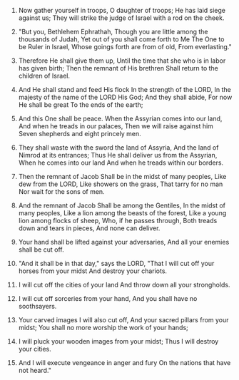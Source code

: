 
1. Now gather yourself in troops, O daughter of troops; He has laid siege against us; They will strike the judge of Israel with a rod on the cheek.

2. "But you, Bethlehem Ephrathah, Though you are little among the thousands of Judah, Yet out of you shall come forth to Me The One to be Ruler in Israel, Whose goings forth are from of old, From everlasting."

3. Therefore He shall give them up, Until the time that she who is in labor has given birth; Then the remnant of His brethren Shall return to the children of Israel.

4. And He shall stand and feed His flock In the strength of the LORD, In the majesty of the name of the LORD His God; And they shall abide, For now He shall be great To the ends of the earth;

5. And this One shall be peace. When the Assyrian comes into our land, And when he treads in our palaces, Then we will raise against him Seven shepherds and eight princely men.

6. They shall waste with the sword the land of Assyria, And the land of Nimrod at its entrances; Thus He shall deliver us from the Assyrian, When he comes into our land And when he treads within our borders.

7. Then the remnant of Jacob Shall be in the midst of many peoples, Like dew from the LORD, Like showers on the grass, That tarry for no man Nor wait for the sons of men.

8. And the remnant of Jacob Shall be among the Gentiles, In the midst of many peoples, Like a lion among the beasts of the forest, Like a young lion among flocks of sheep, Who, if he passes through, Both treads down and tears in pieces, And none can deliver.

9. Your hand shall be lifted against your adversaries, And all your enemies shall be cut off.

10. "And it shall be in that day," says the LORD, "That I will cut off your horses from your midst And destroy your chariots.

11. I will cut off the cities of your land And throw down all your strongholds.

12. I will cut off sorceries from your hand, And you shall have no soothsayers.

13. Your carved images I will also cut off, And your sacred pillars from your midst; You shall no more worship the work of your hands;

14. I will pluck your wooden images from your midst; Thus I will destroy your cities.

15. And I will execute vengeance in anger and fury On the nations that have not heard."


